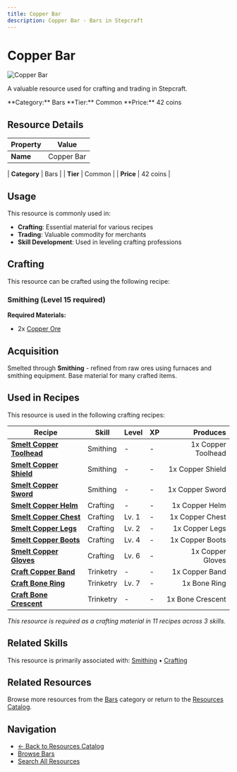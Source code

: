 ```yaml
---
title: Copper Bar
description: Copper Bar - Bars in Stepcraft
---
```


# Copper Bar

<div className="flex items-start gap-6 mb-8">
  <div className="flex-shrink-0">
    <img src="/assets/resources/smithing/copper_bar.png" alt="Copper Bar" className="w-24 h-24 border rounded-lg" />
  </div>
  <div className="flex-1">
    <div className="space-y-2">
      <p className="text-lg text-muted-foreground">A valuable resource used for crafting and trading in Stepcraft.</p>
      <div className="flex flex-wrap gap-4 text-sm">
        <span className="px-2 py-1 bg-blue-100 dark:bg-blue-900 rounded-md">
          **Category:** Bars
        </span>
        <span className="px-2 py-1 bg-gray-100 dark:bg-gray-900 rounded-md">
          **Tier:** Common
        </span>
        <span className="px-2 py-1 bg-green-100 dark:bg-green-900 rounded-md">
          **Price:** 42 coins
        </span>
      </div>
    </div>
  </div>
</div>

## Resource Details

| Property | Value |
|----------|-------|
| **Name** | Copper Bar |

| **Category** | Bars |
| **Tier** | Common |
| **Price** | 42 coins |


## Usage

This resource is commonly used in:

- **Crafting**: Essential material for various recipes
- **Trading**: Valuable commodity for merchants
- **Skill Development**: Used in leveling crafting professions



## Crafting

This resource can be crafted using the following recipe:

### Smithing (Level 15 required)

**Required Materials:**
- 2x [Copper Ore](/docs/resources/individual/copper_ore)





## Acquisition

Smelted through **Smithing** - refined from raw ores using furnaces and smithing equipment. Base material for many crafted items.


## Used in Recipes

This resource is used in the following crafting recipes:

| Recipe | Skill | Level | XP | Produces |
|--------|-------|-------|----|---------:|
| **[Smelt Copper Toolhead](/docs/resources/individual/copper_toolhead)** | Smithing | - | - | 1x Copper Toolhead |
| **[Smelt Copper Shield](/docs/items/individual/copper_shield)** | Smithing | - | - | 1x Copper Shield |
| **[Smelt Copper Sword](/docs/items/individual/copper_sword)** | Smithing | - | - | 1x Copper Sword |
| **[Smelt Copper Helm](/docs/items/individual/copper_helm)** | Crafting | - | - | 1x Copper Helm |
| **[Smelt Copper Chest](/docs/items/individual/copper_chest)** | Crafting | Lv. 1 | - | 1x Copper Chest |
| **[Smelt Copper Legs](/docs/items/individual/copper_legs)** | Crafting | Lv. 2 | - | 1x Copper Legs |
| **[Smelt Copper Boots](/docs/items/individual/copper_boots)** | Crafting | Lv. 4 | - | 1x Copper Boots |
| **[Smelt Copper Gloves](/docs/items/individual/copper_gloves)** | Crafting | Lv. 6 | - | 1x Copper Gloves |
| **[Craft Copper Band](/docs/items/individual/copper_band)** | Trinketry | - | - | 1x Copper Band |
| **[Craft Bone Ring](/docs/items/individual/bone_ring)** | Trinketry | Lv. 7 | - | 1x Bone Ring |
| **[Craft Bone Crescent](/docs/resources/individual/bone_crescent)** | Trinketry | - | - | 1x Bone Crescent |

*This resource is required as a crafting material in 11 recipes across 3 skills.*


## Related Skills

This resource is primarily associated with: [Smithing](/docs/skills/individual/smithing) • [Crafting](/docs/skills/individual/crafting)

## Related Resources

Browse more resources from the [Bars](/docs/resources#bars) category or return to the [Resources Catalog](/docs/resources).

## Navigation

- [← Back to Resources Catalog](/docs/resources)
- [Browse Bars](/docs/resources#bars)
- [Search All Resources](/search)
